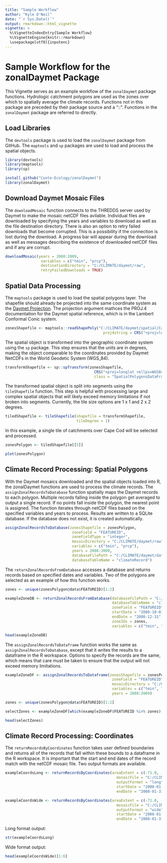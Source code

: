 ```yaml
---
title: "Sample Workflow"
author: "Kyle O'Neil"
date: "`r Sys.Date()`"
output: rmarkdown::html_vignette
vignette: >
  %\VignetteIndexEntry{Sample Workflow}
  %\VignetteEngine{knitr::rmarkdown}
  \usepackage[utf8]{inputenc}
---
```

# Sample Workflow for the zonalDaymet Package
This Vignette serves as an example workflow of the `zonalDaymet` package functions.
Hydrologic catchment polygons are used as the zones over which to spatially average the climate records. 
Functions not in this package are preceded by their package source and a "::". Functions
in the `zonalDaymet` package are referred to directly. 


## Load Libraries
The `devtools` package is used to load the `zonalDaymet` package from GitHub.
The `maptools` and `sp` packages are used to load and process the spatial objects.


```r
library(devtools)
library(maptools)
library(sp)

install_github("Conte-Ecology/zonalDaymet")
library(zonalDaymet)
```


## Download Daymet Mosaic Files

The `downloadMosaic` function connects to the THREDDS server used by Daymet to
make the mosaic netCDF files avilable. Individual files are downloaded by specifying
the years and variables to download as well as the file destination directory.
There is also an option to retry failed downloads that become corrupted. This is 
a possibility if the connection is lost during the download. A progress bar will 
appear during the download as well as messages describing the existence of downloaded 
netCDF files and if any are corrupt.
```r
downloadMosaic(years = 2008:2009,
                variables = c("tmin", "prcp"),
                destinationDirectory = "C:/CLIMATE/daymet/raw",
                retryFailedDownloads = TRUE)
```


## Spatial Data Processing

The `maptools` package is used to load the spatial polygons layer. 
The shapefile should already be projected into the same coordinate system 
as the [Daymet Projection](http://daymet.ornl.gov/datasupport.html). The 
projection argument mathces the PROJ.4 documentation for the Daymet spatial 
reference, which is in the Lambert Conformal Conic system.
```r
zonesShapefile <- maptools::readShapePoly("C:/CLIMATE/daymet/spatial/Catchments01_Daymet.shp", 
                                            proj4string = CRS("+proj=lcc +ellps=WGS84 +datum=WGS84 +lat_1=25 +lat_2=60 +lat_0=42.5 +lon_0=-100 +x_0=0 +y_0=0"))
```

The spatial object is transformed into the geographic coordinate system
using the `sp` package. This step ensures that the units are in degrees, 
making the object comparable to the coordinates provided by Daymet NetCDFs
in the World Geodetic System (WGS_84).
```r
transformShapefile <- sp::spTransform(zonesShapefile,
                                        CRS("+proj=longlat +ellps=WGS84 +datum=WGS84 +no_defs +towgs84=0,0,0"),
                                        class = "SpatialPolygonsDataFrame")
``` 

The transformed spatial object is split into segments using the
`tileShapefile` function. This step is helpful with processing large and 
complex spatial objects that will likely exceed memory limitations if not 
broken into segments. Currently, the tile size options are 1 x 1 and 2 x 2 degrees.
```r
tiledShapefile <- tileShapefile(shapefile = transformShapefile,
                                tileDegree = 1)
```

In this example, a single tile of catchments over Cape Cod will be selected and processed.
```r
zonesPolygon <- tiledShapefile[[5]]

plot(zonesPolygon)
```


## Climate Record Processing: Spatial Polygons

With the Daymet mosaics downloaded and the spatial objects loaded into R, the zonalDaymet
functions are used to process the climate records. The `assignZonalRecordsToDatabase` 
function spatially maps the Daymet records to each polygon. Multiple records falling
inside the polygon get averaged to output a single record. If no points fall inside the polygon, 
the nearest point is assigned. The function iterates through netCDF files based on
the specified variables and years to process. Results are written to a SQLite database.
If the database does not exist, it is created automatically.

```r

assignZonalRecordsToDatabase(zonesShapefile = zonesPolygon,
                              zoneField = "FEATUREID",
                              zoneFieldType = "integer",
                              mosaicDirectory = "C:/CLIMATE/daymet/raw",
                              variables = c("tmin", "prcp"), 
                              years = 2008:2009,
                              databaseFilePath = "C:/CLIMATE/daymet/databases/exampleDatabase", 
                              databaseTableName = "climateRecord")
```

The `returnZonalRecordsFromDatabase` accesses a database and returns records based
on specified dates and variables. Two of the polygons are selected as an example of
how this function works.
```r
zones <- unique(zonesPolygon@data$FEATUREID)[1:2]

exampleZoneDB <- returnZonalRecordsFromDatabase(databaseFilePath = "C:/CLIMATE/daymet/databases/exampleDatabase", 
                                                databaseTableName = "climateRecord",
                                                zoneField = "FEATUREID",
                                                startDate = "2008-10-01",
                                                endDate = "2008-12-31",
                                                zoneIDs = zones,
                                                variables = c("tmin", "prcp"))

head(exampleZoneDB)
```

The `assignZonalRecordsToDataframe` function works the same as `assignZonalRecordsToDatabase`, 
except that it writes the results to a dataframe in the R workspace. Options to specify the 
records are the same, which means that care must be taken to ensure that the output will not 
exceed memory limitations.
```r
exampleZoneDF <- assignZonalRecordsToDataframe(zonesShapefile = zonesPolygon,
                                                zoneField = "FEATUREID",
                                                mosaicDirectory = "C:/CLIMATE/daymet/raw",
                                                variables = c("tmin", "prcp"), 
                                                years = 2008:2009)

zones <- unique(zonesPolygon@data$FEATUREID)[1:2]

selectZones <- exampleZoneDF[which(exampleZoneDF$FEATUREID %in% zones),]

head(selectZones)
```



## Climate Record Processing: Coordinates

The `returnRecordsByCoordinates` function takes user defined boundaries and returns
all of the records that fall within these bounds to a dataframe in the R workspace.
It is important that the start and end dates of the record match with the netCDF
mosaic file. Two output formats are available.
```r
exampleCoordsLong <- returnRecordsByCoordinates(areaExtent = c(-71.0, -70.0, 42.0, 43.0),
                                                  mosaicFile = "C:/CLIMATE/daymet/raw/prcp_2008.nc4",
                                                  outputFormat = "long",
                                                  startDate = "2008-01-01",
                                                  endDate = "2008-01-31")

exampleCoordsWide <- returnRecordsByCoordinates(areaExtent = c(-71.0, -70.0, 42.0, 43.0),
                                                  mosaicFile = "C:/CLIMATE/daymet/raw/prcp_2008.nc4",
                                                  outputFormat = "wide",
                                                  startDate = "2008-01-01",
                                                  endDate = "2008-01-31")
```

Long format output:
```r
str(exampleCoordsLong)
```

Wide format output:
```r
head(exampleCoordsWide)[1:6]
```



